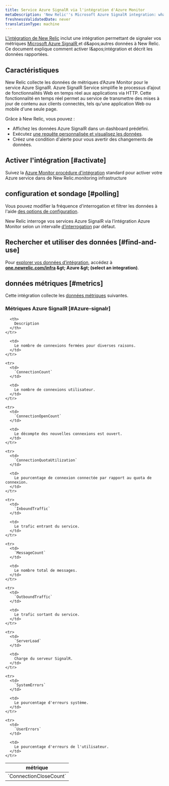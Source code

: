 ```yaml
---
title: Service Azure SignalR via l'intégration d'Azure Monitor
metaDescription: 'New Relic''s Microsoft Azure SignalR integration: what data it reports and how to enable it.'
freshnessValidatedDate: never
translationType: machine
---
```


[L'intégration de New Relic](/docs/infrastructure/introduction-infra-monitoring) inclut une intégration permettant de signaler vos métriques [Microsoft Azure SignalR ](https://learn.microsoft.com/en-us/azure/azure-signalr/)et d&amp;apos;autres données à New Relic. Ce document explique comment activer l&amp;apos;intégration et décrit les données rapportées.

## Caractéristiques

New Relic collecte les données de métriques d’Azure Monitor pour le service Azure SignalR. Azure SignalR Service simplifie le processus d’ajout de fonctionnalités Web en temps réel aux applications via HTTP. Cette fonctionnalité en temps réel permet au service de transmettre des mises à jour de contenu aux clients connectés, tels qu'une application Web ou mobile d'une seule page.

Grâce à New Relic, vous pouvez :

* Affichez les données Azure SignalR dans un dashboard prédéfini.
* Exécutez [une requête personnalisée et visualisez les données](/docs/infrastructure/integrations-getting-started/getting-started/use-integration-data-new-relic-insights).
* Créez une condition d'alerte pour vous avertir des changements de données.

## Activer l'intégration [#activate]

Suivez la [Azure Monitor procédure d'intégration](/docs/infrastructure/microsoft-azure-integrations/azure-integrations-list/azure-monitor) standard pour activer votre Azure service dans de New Relic.monitoring infrastructure

## configuration et sondage [#polling]

Vous pouvez modifier la fréquence d'interrogation et filtrer les données à l'aide [des options de configuration](/docs/infrastructure/microsoft-azure-integrations/azure-integrations-list/azure-monitor/#settings).

New Relic interroge vos services Azure SignalR via l’intégration Azure Monitor selon un intervalle [d’interrogation](/docs/infrastructure/microsoft-azure-integrations/azure-integrations-list/azure-monitor/#settings) par défaut.

## Rechercher et utiliser des données [#find-and-use]

Pour [explorer vos données d’intégration](/docs/infrastructure/integrations/find-use-infrastructure-integration-data), accédez à <DNT>**[one.newrelic.com/infra](https://one.newrelic.com/infra) &amp;gt; Azure &amp;gt; (select an integration)**</DNT>.

## données métriques [#metrics]

Cette intégration collecte les [données métriques](/docs/infrastructure/integrations-getting-started/getting-started/understand-integration-data-data-types#metric) suivantes.

### Métriques Azure SignalR [#Azure-signalr]

<table>
  <thead>
    <tr>
      <th style={{ width: "300px" }}>
        métrique
      </th>

      <th>
        Description
      </th>
    </tr>
  </thead>

  <tbody>
    <tr>
      <td>
        `ConnectionCloseCount`
      </td>

      <td>
        Le nombre de connexions fermées pour diverses raisons.
      </td>
    </tr>

    <tr>
      <td>
        `ConnectionCount`
      </td>

      <td>
        Le nombre de connexions utilisateur.
      </td>
    </tr>

    <tr>
      <td>
        `ConnectionOpenCount`
      </td>

      <td>
        Le décompte des nouvelles connexions est ouvert.
      </td>
    </tr>

    <tr>
      <td>
        `ConnectionQuotaUtilization`
      </td>

      <td>
        Le pourcentage de connexion connectée par rapport au quota de connexion.
      </td>
    </tr>

    <tr>
      <td>
        `InboundTraffic`
      </td>

      <td>
        Le trafic entrant du service.
      </td>
    </tr>

    <tr>
      <td>
        `MessageCount`
      </td>

      <td>
        Le nombre total de messages.
      </td>
    </tr>

    <tr>
      <td>
        `OutboundTraffic`
      </td>

      <td>
        Le trafic sortant du service.
      </td>
    </tr>

    <tr>
      <td>
        `ServerLoad`
      </td>

      <td>
        Charge du serveur SignalR.
      </td>
    </tr>

    <tr>
      <td>
        `SystemErrors`
      </td>

      <td>
        Le pourcentage d'erreurs système.
      </td>
    </tr>

    <tr>
      <td>
        `UserErrors`
      </td>

      <td>
        Le pourcentage d'erreurs de l'utilisateur.
      </td>
    </tr>
  </tbody>
</table>